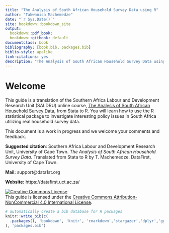```yaml
--- 
title: "The Analysis of South African Household Survey Data using R"
author: "Takwanisa Machemedze"
date: "`r Sys.Date()`"
site: bookdown::bookdown_site
output:
  bookdown::pdf_book: 
  bookdown::gitbook: default
documentclass: book
bibliography: [book.bib, packages.bib]
biblio-style: apalike
link-citations: yes
description: "The Analysis of South African Household Survey Data using R"
---
```


# Welcome {-}

This guide is a translation of the Southern Africa Labour and Development Research Unit (SALDRU) online course, [The Analysis of South African Household Survey Data](http://www.saldru.uct.ac.za/courses/), from Stata to R. You will learn how to use the R statistical package to investigate interesting policy issues in South Africa utilizing real household survey data.

This document is a work in progress and we welcome your comments and feedback.

**Suggested citation**: Southern Africa Labour and Development Research Unit, University of Cape Town. *The Analysis of South African Household Survey Data*. Translated from Stata to R by T. Machemedze. DataFirst, University of Cape Town.

**Mail:** support@data1st.org

**Website:** https://datafirst.uct.ac.za/

<a rel="license" href="http://creativecommons.org/licenses/by-nc/4.0/"><img alt="Creative Commons License" style="border-width:0" src="https://i.creativecommons.org/l/by-nc/4.0/88x31.png" /></a><br /><span xmlns:dct="http://purl.org/dc/terms/" property="dct:title">This guide is licensed under the <a rel="license" href="http://creativecommons.org/licenses/by-nc/4.0/">Creative Commons Attribution-NonCommercial 4.0 International License</a>.



```r
# automatically create a bib database for R packages
knitr::write_bib(c(
  .packages(), 'bookdown', 'knitr', 'rmarkdown','stargazer','dplyr','ggplot2','ggalt','foreign','tidyverse','scales','haven','tidyr','readr','purrr','tibble','lme4','nlme','survey','ggalt','mgcv', 'memisc','descr','gmodels'
), 'packages.bib')
```


